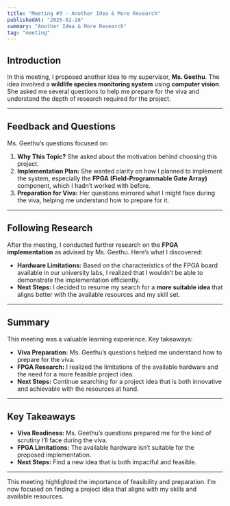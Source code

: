 ```yaml
---
title: "Meeting #3 - Another Idea & More Research"
publishedAt: "2025-02-26"
summary: "Another Idea & More Research"
tag: "meeting"
---
```


## Introduction

In this meeting, I proposed another idea to my supervisor, **Ms. Geethu**. The idea involved a **wildlife species monitoring system** using **computer vision**. She asked me several questions to help me prepare for the viva and understand the depth of research required for the project.

---

## Feedback and Questions

Ms. Geethu’s questions focused on:
1. **Why This Topic?** She asked about the motivation behind choosing this project.
2. **Implementation Plan:** She wanted clarity on how I planned to implement the system, especially the **FPGA (Field-Programmable Gate Array)** component, which I hadn’t worked with before.
3. **Preparation for Viva:** Her questions mirrored what I might face during the viva, helping me understand how to prepare for it.

---

## Following Research

After the meeting, I conducted further research on the **FPGA implementation** as advised by Ms. Geethu. Here’s what I discovered:
- **Hardware Limitations:** Based on the characteristics of the FPGA board available in our university labs, I realized that I wouldn’t be able to demonstrate the implementation efficiently.
- **Next Steps:** I decided to resume my search for a **more suitable idea** that aligns better with the available resources and my skill set.

---

## Summary

This meeting was a valuable learning experience. Key takeaways:
- **Viva Preparation:** Ms. Geethu’s questions helped me understand how to prepare for the viva.
- **FPGA Research:** I realized the limitations of the available hardware and the need for a more feasible project idea.
- **Next Steps:** Continue searching for a project idea that is both innovative and achievable with the resources at hand.

---

## Key Takeaways
- **Viva Readiness:** Ms. Geethu’s questions prepared me for the kind of scrutiny I’ll face during the viva.
- **FPGA Limitations:** The available hardware isn’t suitable for the proposed implementation.
- **Next Steps:** Find a new idea that is both impactful and feasible.

---

This meeting highlighted the importance of feasibility and preparation. I’m now focused on finding a project idea that aligns with my skills and available resources.